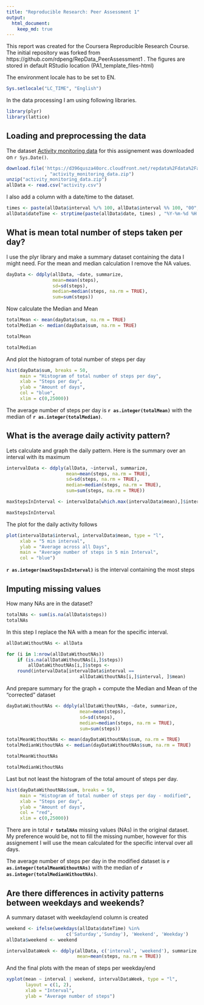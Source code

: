 ```yaml
---
title: "Reproducible Research: Peer Assessment 1"
output: 
  html_document:
    keep_md: true
---
```

This report was created for the Coursera Reproducible Research Course.
The initial repository was forked from https://github.com/rdpeng/RepData_PeerAssessment1 .
The figures are stored in default RStudio location  (PA1_template_files\figure-html)

The environment locale has to be set to EN.

```r
Sys.setlocale("LC_TIME", "English")

```

In the data processing I am using following libraries.

```r
library(plyr)
library(lattice)

```

## Loading and preprocessing the data
The dataset [Activity monitoring data](https://d396qusza40orc.cloudfront.net/repdata%2Fdata%2Factivity.zip) for this assignement was downloaded on `r Sys.Date()`.


```r
download.file('https://d396qusza40orc.cloudfront.net/repdata%2Fdata%2Factivity.zip'
              , "activity_monitoring_data.zip")
unzip("activity_monitoring_data.zip")
allData <- read.csv("activity.csv")

```

I also add a column with a date/time to the dataset.

```r
times <- paste(allData$interval %/% 100, allData$interval %% 100, "00", sep = ":")
allData$dateTime <- strptime(paste(allData$date, times) , "%Y-%m-%d %H:%M:%S")

```

## What is mean total number of steps taken per day?
I use the plyr library and make a summary dataset containing the data I might need. For the mean and median calculation I remove the NA values.

```r
dayData <- ddply(allData, ~date, summarize, 
                 mean=mean(steps),
                 sd=sd(steps), 
                 median=median(steps, na.rm = TRUE), 
                 sum=sum(steps))

```

Now calculate the Median and Mean
```r
totalMean <- mean(dayData$sum, na.rm = TRUE)
totalMedian <- median(dayData$sum, na.rm = TRUE)
```

```r
totalMean
```

```r
totalMedian
```

And plot the histogram of total number of steps per day

```r
hist(dayData$sum, breaks = 50, 
     main = "Histogram of total number of steps per day", 
     xlab = "Steps per day", 
     ylab = "Amount of days", 
     col = "blue", 
     xlim = c(0,25000))
```

The average number of steps per day is **`r as.integer(totalMean)`** with the median of **`r as.integer(totalMedian)`**.

## What is the average daily activity pattern?
Lets calculate and graph the daily pattern. Here is the summary over an interval with its maximum

```r
intervalData <- ddply(allData, ~interval, summarize, 
                      mean=mean(steps, na.rm = TRUE), 
                      sd=sd(steps, na.rm = TRUE), 
                      median=median(steps, na.rm = TRUE), 
                      sum=sum(steps, na.rm = TRUE))

maxStepsInInterval <- intervalData[which.max(intervalData$mean),]$interval

maxStepsInInterval
```

The plot for the daily activity follows

```r
plot(intervalData$interval, intervalData$mean, type = "l", 
     xlab = "5 min interval", 
     ylab = "Average across all Days", 
     main = "Average number of steps in 5 min Interval", 
     col = "blue")
```

**`r as.integer(maxStepsInInterval)`** is the interval containing the most steps


## Imputing missing values

How many NAs are in the dataset?

```r
totalNAs <- sum(is.na(allData$steps))
totalNAs
```

In this step I replace the NA with a mean for the specific interval.

```r
allDataWithoutNAs <- allData

for (i in 1:nrow(allDataWithoutNAs))
    if (is.na(allDataWithoutNAs[i,]$steps)) 
        allDataWithoutNAs[i,]$steps <-
    round(intervalData[intervalData$interval ==
                           allDataWithoutNAs[i,]$interval, ]$mean)
```

And prepare summary for the graph + compute the Median and Mean of the "corrected" dataset

```r
dayDataWithoutNAs <- ddply(allDataWithoutNAs, ~date, summarize, 
                           mean=mean(steps), 
                           sd=sd(steps), 
                           median=median(steps, na.rm = TRUE), 
                           sum=sum(steps))

totalMeanWithoutNAs <- mean(dayDataWithoutNAs$sum, na.rm = TRUE)
totalMedianWithoutNAs <- median(dayDataWithoutNAs$sum, na.rm = TRUE)
```

```r
totalMeanWithoutNAs
```

```r
totalMedianWithoutNAs
```

Last but not least the histogram of the total amount of steps per day.

```r
hist(dayDataWithoutNAs$sum, breaks = 50, 
     main = "Histogram of total number of steps per day - modified", 
     xlab = "Steps per day", 
     ylab = "Amount of days", 
     col = "red", 
     xlim = c(0,25000))
```

There are in total **`r totalNAs`** missing values (NAs) in the original dataset.
My preference would be, not to fill the missing number, however for this assignement I will use the mean calculated for the specific interval over all days.

The average number of steps per day in the modified dataset is **`r as.integer(totalMeanWithoutNAs)`** with the median of **`r as.integer(totalMedianWithoutNAs)`**.


## Are there differences in activity patterns between weekdays and weekends?

A summary dataset with weekday/end column is created

```r
weekend <- ifelse(weekdays(allData$dateTime) %in% 
                      c('Saturday','Sunday'), 'Weekend', 'Weekday')
allData$weekend <- weekend

intervalDataWeek <- ddply(allData, c('interval', 'weekend'), summarize, 
                          mean=mean(steps, na.rm = TRUE))
```

And the final plots with the mean of steps per weekday/end

```r
xyplot(mean ~ interval | weekend, intervalDataWeek, type = "l", 
       layout = c(1, 2), 
       xlab = "Interval", 
       ylab = "Average number of steps")
```
